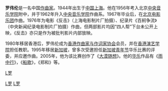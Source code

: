 {{BLP unsourced|time=2022-05-12T04:10:11+00:00}}
'''罗伟伦'''{{BD|1944年|catIdx=L罗}}是一名中国[[作曲家|作曲家]]。1944年出生于[[中国|中国]][[上海|上海]]。他在1956年考入北京[[中央音乐学院|中央音乐学院]]附中，并于1962年升入[[中央音乐学院|中央音乐学院]]作曲系。1967年毕业后，在[[北京电影乐团|北京电影乐团]]作曲。1976年为电影《反击》（上海电影制片厂拍摄）、纪录片《百舸争流》（中央新闻纪录电影制片厂拍摄）作曲，但两部影片均因“四人帮”下台未公开上映，《反击》亦只是作为被批判影片内部放映。

1980年移居香港后，罗伟伦成为[[香港作曲家与作词家协会|香港作曲家与作词家协会]]会员，并在[[香港演艺学院|香港演艺学院]]担任教职。1995年移居[[新加坡|新加坡]]，曾多次受邀担任[[新加坡青年节|新加坡青年节]]华乐比赛的评委，并应邀作曲。2005年，他为该比赛创作了《[[大漠随想|大漠随想]]》。他的[[华乐|华乐]]作品有《[[雨中行|雨中行]]》，《[[船歌|船歌]]》，《郑和》等。

{{China-artist-stub}}
[[Category:新加坡作曲家|L罗]]
[[category:中国作曲家|L罗]]
[[Category:上海人|L罗]]